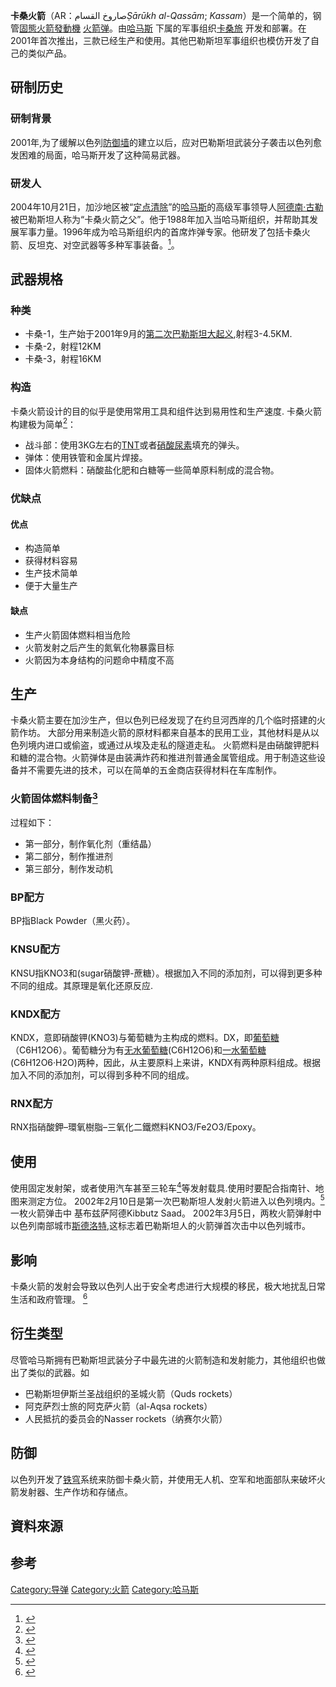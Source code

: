 {{Otheruses|subject=火箭弹}}
{{roughtranslation|time=2018-05-21T13:26:03+00:00}}
{{Infobox Weapon
|name= 卡桑火箭<br />（Qassam ，صاروخ القسام）
|image= Flickr - Israel Defense Forces - Eight Qassam Launchers in Gaza.jpg
|image_size= 300px
|caption=
|origin= {{flag|巴勒斯坦}}
|type= [[火箭弹|火箭弹]]
<!-- Service history -->
|service= 2001年–至今
|used_by= [[哈马斯|哈马斯]]<br />[[卡桑旅|卡桑旅]]與其他巴勒斯坦武装分子
|wars= [[铸铅行动|铸铅行动]]<br />[[云柱行动|云柱行动]]<br />[[保护边缘行动|保护边缘行动]]<br />[[2006年以黎衝突|2006年以黎衝突]]<br />[[2021年以巴衝突|2021年以巴衝突]]
<!-- Production history -->
|designer= 
|design_date=
|manufacturer=
|production_date=
|number= 
|variants= 卡桑-1，卡桑-2，卡桑-3
<!-- Vehicle/missile specifications -->
|engine= 
|propellant= Solid fuel (sugar and potassium nitrate mix)
|weight= Qassam 1: 35kg; Qassam 2: 40kg; Qassam 3: 50kg; Qassam 4: 40-50 Kg<ref name="qassam_specs">{{Cite web |url=http://www.jewishpolicycenter.org/prr/qassams.php |title=What are Qassam Rockets? |accessdate=2014-07-19 |archive-date=2009-04-14 |archive-url=https://web.archive.org/web/20090414193851/http://www.jewishpolicycenter.org/prr/qassams.php |dead-url=yes }}</ref>
|wingspan=
|length= Qassam 1: 180cm; Qassam 2: 180cm; Qassam 3: 220cm; Qassam 4: 244 cm<ref name="qassam_specs"/>
|diameter= Qassam 1: 11.5cm; Qassam 2: 11.5cm; Qassam 3: 11.5cm;Qassam 4: 11.5cm<ref name="qassam_specs"/>
|speed=
|vehicle_range= Qassam 1: 5km; Qassam 2: 12km; Qassam 3: 16km
|ceiling=
|guidance=
|accuracy=
|steering =
|launch_platform=
|unit_cost=
<!-- Explosive specifications -->
|filling=  Explosive material with metal bearings;<ref>{{Cite web |url=http://news.nana10.co.il/Article/?ArticleID=511267&sid=126 |title=נענע10 - תיעוד: רגעי האימה של ילדי שדרות בדרך לבית-ספר - חדשות |accessdate=2014-07-19 |archive-date=2015-07-03 |archive-url=https://web.archive.org/web/20150703223005/http://news.nana10.co.il/Article/?ArticleID=511267&sid=126 |dead-url=no }}</ref> standard explosive material<ref>{{Cite web |url=http://www.sderonet.co.il/index2.php?id=32&lang=HEB |title=שדרונט- הקסאם |accessdate=2014-07-19 |archive-date=2015-07-04 |archive-url=https://web.archive.org/web/20150704070727/http://www.sderonet.co.il/index2.php?id=32&lang=HEB |dead-url=yes }}</ref>
|filling_weight= Qassam 1: 5kg; Qassam 2: 10kg; Qassam 3: 20kg; Qassam 4:~10Kg
|detonation=
|yield=
}}
'''卡桑火箭'''（AR：صاروخ القسام''  Ṣārūkh al-Qassām'';  ''Kassam''）是一个简单的，钢管[[固態火箭發動機|固態火箭發動機]] [[火箭弹|火箭弹]]。由[[哈马斯|哈马斯]] 下属的军事组织[[卡桑旅|卡桑旅]] 开发和部署。在2001年首次推出，三款已经生产和使用。其他巴勒斯坦军事组织也模仿开发了自己的类似产品。

==研制历史==
===研制背景===
2001年,为了缓解以色列[[防御墙|防御墙]]的建立以后，应对巴勒斯坦武装分子袭击以色列愈发困难的局面，哈马斯开发了这种简易武器。
===研发人===
2004年10月21日，加沙地区被“[[定点清除|定点清除]]”的[[哈马斯|哈马斯]]的高级军事领导人[[阿德南·古勒|阿德南·古勒]]被巴勒斯坦人称为“卡桑火箭之父”。他于1988年加入当哈马斯组织，并帮助其发展军事力量。1996年成为哈马斯组织内的首席炸弹专家。他研发了包括卡桑火箭、反坦克、对空武器等多种军事装备。<ref>{{Cite web |url=http://news.xinhuanet.com/world/2004-10/22/content_2125827.htm |title=存档副本 |accessdate=2014-07-18 |archive-date=2005-09-20 |archive-url=https://web.archive.org/web/20050920062754/http://news.xinhuanet.com/world/2004-10/22/content_2125827.htm |dead-url=no }}</ref>。

==武器規格==
===种类===
*卡桑-1，生产始于2001年9月的[[第二次巴勒斯坦大起义|第二次巴勒斯坦大起义]],射程3-4.5KM.
*卡桑-2，射程12KM
*卡桑-3，射程16KM
===构造===
卡桑火箭设计的目的似乎是使用常用工具和组件达到易用性和生产速度.
卡桑火箭构建极为简单<ref>{{Cite web |url=http://www.spiegel.de/international/world/graveyard-shift-for-islamic-jihad-a-visit-to-a-gaza-rocket-factory-a-531578.html |title=存档副本 |accessdate=2014-07-18 |archive-date=2014-07-14 |archive-url=https://web.archive.org/web/20140714055237/http://www.spiegel.de/international/world/graveyard-shift-for-islamic-jihad-a-visit-to-a-gaza-rocket-factory-a-531578.html |dead-url=no }}</ref>：
*战斗部：使用3KG左右的[[TNT|TNT]]或者[[硝酸尿素|硝酸尿素]]填充的弹头。
*弹体：使用铁管和金属片焊接。
*固体火箭燃料：硝酸盐化肥和白糖等一些简单原料制成的混合物。

===优缺点===
====优点====
*构造简单
*获得材料容易
*生产技术简单
*便于大量生产

====缺点====
*生产火箭固体燃料相当危险
*火箭发射之后产生的氮氧化物暴露目标
*火箭因为本身结构的问题命中精度不高

==生产==
卡桑火箭主要在加沙生产，但以色列已经发现了在约旦河西岸的几个临时搭建的火箭作坊。
大部分用来制造火箭的原材料都来自基本的民用工业，其他材料是从以色列境内进口或偷盗，或通过从埃及走私的隧道走私。
火箭燃料是由硝酸钾肥料和糖的混合物。火箭弹体是由装满炸药和推进剂普通金属管组成。用于制造这些设备并不需要先进的技术，可以在简单的五金商店获得材料在车库制作。

===火箭固体燃料制备<ref>{{Cite web |url=http://www.nakka-rocketry.net/ |title=存档副本 |accessdate=2014-07-18 |archive-date=2014-07-02 |archive-url=https://web.archive.org/web/20140702132742/http://www.nakka-rocketry.net/ |dead-url=yes }}</ref>===
过程如下：
*第一部分，制作氧化剂（重结晶）
*第二部分，制作推进剂
*第三部分，制作发动机

===BP配方===

BP指Black Powder（黑火药）。

===KNSU配方===

KNSU指KNO3和(sugar硝酸钾-蔗糖）。根据加入不同的添加剂，可以得到更多种不同的组成。其原理是氧化还原反应.

===KNDX配方===
KNDX，意即硝酸钾(KNO3)与葡萄糖为主构成的燃料。DX，即[[葡萄糖|葡萄糖]]（C6H12O6）。葡萄糖分为有[[无水葡萄糖|无水葡萄糖]](C6H12O6)和[[一水葡萄糖|一水葡萄糖]](C6H12O6·H2O)两种，因此，从主要原料上来讲，KNDX有两种原料组成。根据加入不同的添加剂，可以得到多种不同的组成。
===RNX配方===
RNX指硝酸鉀–環氧樹脂–三氧化二鐵燃料KNO3/Fe2O3/Epoxy。
==使用==

使用固定发射架，或者使用汽车甚至三轮车<ref>{{Cite web |url=https://www.youtube.com/watch?v=5DFroK_1KYg |title=存档副本 |accessdate=2014-07-19 |archive-date=2014-07-18 |archive-url=https://web.archive.org/web/20140718211503/http://www.youtube.com/watch?v=5DFroK_1KYg |dead-url=no }}</ref>等发射载具.使用时要配合指南针、地图来测定方位。
2002年2月10日是第一次巴勒斯坦人发射火箭进入以色列境内。<ref>{{cite web |url=http://www.jewishpolicycenter.org/prr/history.php |title=存档副本 |accessdate=2009-08-12 |deadurl=yes |archiveurl=https://web.archive.org/web/20150526034528/http://www.jewishpolicycenter.org/prr/history.php |archivedate=2015-05-26 }}</ref>一枚火箭弹击中 基布兹萨阿德Kibbutz Saad。
2002年3月5日，两枚火箭弹射中以色列南部城市[[斯德洛特|斯德洛特]],这标志着巴勒斯坦人的火箭弹首次击中以色列城市。

==影响==
卡桑火箭的发射会导致以色列人出于安全考虑进行大规模的移民，极大地扰乱日常生活和政府管理。
<ref>{{Cite web |url=http://www.washingtoninstitute.org/policy-analysis/view/weapon-of-terror-development-and-impact-of-the-qassam-rocket |title=存档副本 |accessdate=2014-07-18 |archive-date=2014-07-14 |archive-url=https://web.archive.org/web/20140714203038/http://www.washingtoninstitute.org/policy-analysis/view/weapon-of-terror-development-and-impact-of-the-qassam-rocket |dead-url=no }}</ref>
==衍生类型==
尽管哈马斯拥有巴勒斯坦武装分子中最先进的火箭制造和发射能力，其他组织也做出了类似的武器。如
*巴勒斯坦伊斯兰圣战组织的圣城火箭（Quds rockets）
*阿克萨烈士旅的阿克萨火箭（al-Aqsa rockets）
*人民抵抗的委员会的Nasser rockets（纳赛尔火箭）

==防御==
以色列开发了[[铁穹|铁穹]]系统来防御卡桑火箭，并使用无人机、空军和地面部队来破坏火箭发射器、生产作坊和存储点。

== 資料來源 ==
== 参考 ==
{{Reflist|2}}

[[Category:导弹|Category:导弹]]
[[Category:火箭|Category:火箭]]
[[Category:哈马斯|Category:哈马斯]]